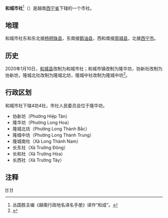 {{Infobox Settlement
|name                   = 和城市社
|settlement_type        = 市社
|official_name          = 
|other_name             = 
|native_name            = {{lang|vi|Thị xã Hòa Thành}}
|nickname               = 
|motto                  = 
|image_skyline          = Tòa Thánh Tây Ninh 1214.JPG
|imagesize              = 
|image_caption          = 
|image_flag             = 
|flag_size              = 
|image_seal             = 
|seal_size              = 
|image_shield           = 
|shield_size            = 
|image_blank_emblem     = 
|blank_emblem_size      = 
|image_map              = {{Infobox mapframe|frame-width=250|zoom=11}}
|mapsize                = 
|map_caption            = 
|image_map1             = 
|mapsize1               = 
|map_caption1           = 
|pushpin_map            = Vietnam
|pushpin_label_position = bottom
|pushpin_map_caption    = 
|pushpin_map1           = 
|pushpin_label_position1= 
|pushpin_map_caption1   = 
|subdivision_type       = 国家
|subdivision_name       = {{flag|Vietnam}}
|subdivision_type1      = [[越南行政区划|省]]
|subdivision_name1      = [[西宁省|西宁省]]
|subdivision_type2      = 行政区划
|subdivision_name2      = 4坊4社
|subdivision_type3      = 
|subdivision_name3      = 
|seat_type              = 
|seat                   = 
|government_type        = 
|leader_title           = 
|leader_name            = 
|leader_title1          = 
|leader_name1           = 
|established_title      = 
|established_date       = 
|area_magnitude         = 
|unit_pref              = 
|area_footnotes         = 
|area_total_km2         = 82.92
|area_land_km2          = 
|area_water_km2         = 
|area_water_percent     = 
|area_urban_km2         = 
|area_metro_km2         = 
|population_as_of       = 2020年
|population_footnotes   = 
|population_note        = 
|population_total       = 147666
|population_density_km2 = auto
|population_metro             = 
|population_density_metro_km2 = 
|population_urban             = 
|population_density_urban_km2 = 
|timezone               = [[越南标准时间|越南标准时间]]
|utc_offset             = +7
|elevation_footnotes    = 
|elevation_m            = 
|coor_type              = 
|coordinates            = 
|postal_code_type       = 
|postal_code            = 
|area_code              = 
|website                = [http://hoathanh.tayninh.gov.vn 和城市社电子信息门户网站]
|footnotes              = 
}}
'''和城市社'''<ref>丛国胜主编《越南行政地名译名手册》译作“和成”。</ref>（{{vie|v='''Thị xã Hòa Thành'''}}）是越南[[西宁省|西宁省]]下辖的一个市社。

==地理==
和城市社东和东北接[[杨明珠县|杨明珠县]]，东南接[[鹅油县|鹅油县]]，西和南接[[周城县|周城县]]，北接[[西宁市_(越南)|西宁市]]。

==历史==
2020年1月10日，[[和城县|和城县]]改制为和城市社；和城市镇改制为隆华坊，协新社改制为协新坊，隆城北社改制为隆城北坊，隆城中社改制为隆城中坊<ref>{{Cite web |url=http://vanban.chinhphu.vn/portal/page/portal/chinhphu/hethongvanban?mode=detail&document_id=199016 |title=Nghị quyết số 865/NQ-UBTVQH14 của ỦY BAN THƯỜNG VỤ QUỐC HỘI : Về việc thành lập thị xã Hòa Thành, thị xã Trảng Bàng và thành lập các phường, xã thuộc thị xã Hòa Thành, Thị xã Trảng Bàng, tỉnh Tây Ninh |accessdate=2020-02-06 |archive-date=2020-12-18 |archive-url=https://web.archive.org/web/20201218024012/http://vanban.chinhphu.vn/portal/page/portal/chinhphu/hethongvanban?mode=detail&document_id=199016 |dead-url=no }}</ref>。

==行政区划==
和城市社下辖4坊4社，市社人民委员会位于隆华坊。
*协新坊（Phường Hiệp Tân）
*隆华坊（Phường Long Hoa）
*隆城北坊（Phường Long Thành Bắc）
*隆城中坊（Phường Long Thành Trung）
*隆城南社（Xã Long Thành Nam）
*长东社（Xã Trường Đông）
*长和社（Xã Trường Hòa）
*长西社（Xã Trường Tây）

==注释==
{{reflist}}

{{西宁省行政区划}}
{{越南东南部之县市镇区域划分}}

[[Category:越南市社|H]]
[[Category:西宁省|H]]